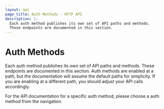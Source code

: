 ```yaml
---
layout: api
page_title: Auth Methods - HTTP API
description: |-
  Each auth method publishes its own set of API paths and methods.
  These endpoints are documented in this section.
---
```


# Auth Methods

Each auth method publishes its own set of API paths and methods. These endpoints
are documented in this section. Auth methods are enabled at a path, but the
documentation will assume the default paths for simplicity. If you are enabling
at a different path, you should adjust your API calls accordingly.

For the API documentation for a specific auth method, please choose a auth
method from the navigation.
